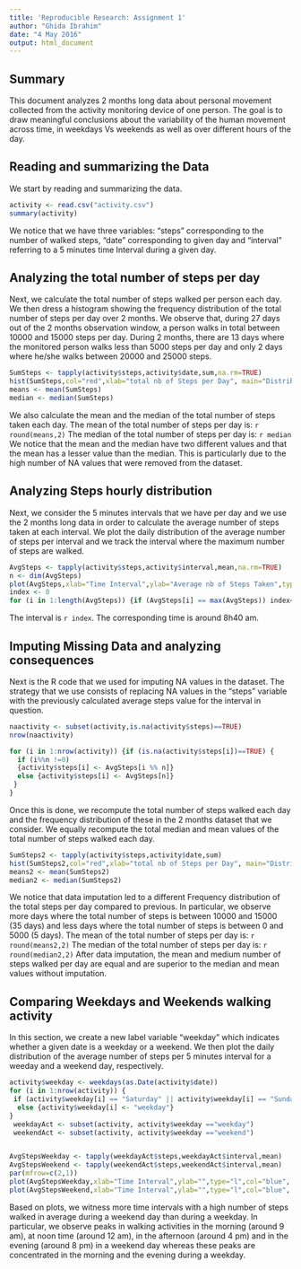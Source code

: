 ```yaml
---
title: 'Reproducible Research: Assignment 1'
author: "Ghida Ibrahim"
date: "4 May 2016"
output: html_document
---
```

## Summary

This document analyzes 2 months long data about personal movement collected from the activity monitoring device of one person. The goal is to draw meaningful conclusions about the variability of the human movement across time, in weekdays Vs weekends as well as over different hours of the day. 

##  Reading and summarizing the Data

We start by reading and summarizing the data.
```r
activity <- read.csv("activity.csv")
summary(activity)
```

We notice that we have three variables: "steps" corresponding to the number of walked steps, "date" corresponding to given day and "interval" referring to a 5 minutes time Interval during a given day. 


## Analyzing the total number of steps per day

Next, we calculate the total number of steps walked per person each day. We then dress a histogram showing the frequency distribution of the total number of steps per day over 2 months. We observe that, during 27 days out of the 2 months observation window, a person walks in total between 10000 and 15000 steps per day. During 2 months, there are 13 days where the monitored person walks less than 5000 steps per day and only 2 days where he/she walks between 20000 and 25000 steps.

```r
SumSteps <- tapply(activity$steps,activity$date,sum,na.rm=TRUE)
hist(SumSteps,col="red",xlab="total nb of Steps per Day", main="Distribution of Total Steps per Day over 2 months")
means <- mean(SumSteps)
median <- median(SumSteps)
```

We also calculate the mean and the median of the total number of steps taken each day. 
The mean of the total number of steps per day is: `r round(means,2)`
The median of the total number of steps per day is: `r median`
We notice that the mean and the median have two different values and that the mean has a lesser value than the median. This is particularly due to the high number of NA values that were removed from the dataset. 

## Analyzing Steps hourly distribution 

Next, we consider the 5 minutes intervals that we have per day and we use the 2 months long data in order to calculate the average number of steps taken at each interval. We plot the daily distribution of the average number of steps per interval and we track the interval where the maximum number of steps are walked.

```r
AvgSteps <- tapply(activity$steps,activity$interval,mean,na.rm=TRUE)
n <- dim(AvgSteps)
plot(AvgSteps,xlab="Time Interval",ylab="Average nb of Steps Taken",type="l",col="red")
index <- 0
for (i in 1:length(AvgSteps)) {if (AvgSteps[i] == max(AvgSteps)) index<-i} 
```
The interval is `r index`. The corresponding time is around 8h40 am.

## Imputing Missing Data and analyzing consequences

Next is the R code that we used for imputing NA values in the dataset. The strategy that we use consists of replacing NA values in the "steps" variable with the previously calculated average steps value for the interval in question.


```r
naactivity <- subset(activity,is.na(activity$steps)==TRUE)
nrow(naactivity)

for (i in 1:nrow(activity)) {if (is.na(activity$steps[i])==TRUE) {
  if (i%%n !=0) 
  {activity$steps[i] <- AvgSteps[i %% n]}
  else {activity$steps[i] <- AvgSteps[n]}
 }
}
```
Once this is done, we recompute the total number of steps walked each day and the frequency distribution of these in the 2 months dataset that we consider. We equally recompute the total median and mean values of the total number of steps walked each day.
```r
SumSteps2 <- tapply(activity$steps,activity$date,sum)
hist(SumSteps2,col="red",xlab="total nb of Steps per Day", main="Distribution of Total Steps per Day over 2 months")
means2 <- mean(SumSteps2)
median2 <- median(SumSteps2)
```
We notice that data imputation led to a different Frequency distribution of the total steps per day compared to previous. In particular, we observe more days where the total number of steps is between 10000 and 15000 (35 days) and less days where the total number of steps is between 0 and 5000 (5 days).
The mean of the total number of steps per day is: `r round(means2,2)`
The median of the total number of steps per day is: `r round(median2,2)`
After data imputation, the mean and medium number of steps walked per day are equal and are superior to the median and mean values without imputation.

##  Comparing Weekdays and Weekends walking activity

In this section, we create a new label variable "weekday" which indicates whether a given date is a weekday or a weekend. We then plot the daily distribution of the average number of steps per 5 minutes interval for a weeday and a weekend day, respectively. 

```r
activity$weekday <- weekdays(as.Date(activity$date))
for (i in 1:nrow(activity)) {
 if (activity$weekday[i] == "Saturday" || activity$weekday[i] == "Sunday") {activity$weekday[i] <- "weekend"}
  else {activity$weekday[i] <- "weekday"}
}
 weekdayAct <- subset(activity, activity$weekday =="weekday")
 weekendAct <- subset(activity, activity$weekday =="weekend")


AvgStepsWeekday <- tapply(weekdayAct$steps,weekdayAct$interval,mean)
AvgStepsWeekend <- tapply(weekendAct$steps,weekendAct$interval,mean) 
par(mfrow=c(2,1))
plot(AvgStepsWeekday,xlab="Time Interval",ylab="",type="l",col="blue", main= "weekday")
plot(AvgStepsWeekend,xlab="Time Interval",ylab="",type="l",col="blue", main = "Weekend") 
```

Based on plots, we witness more time intervals with a high number of steps walked in average during a weekend day than during a weekday. In particular, we observe peaks in walking activities in the morning (around 9 am), at noon time (around 12 am), in the afternoon (around 4 pm) and in the evening (around 8 pm) in a weekend day whereas these peaks are concentrated in the morning and the evening during a weekday.  







